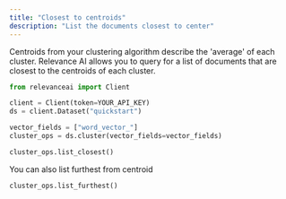 ```yaml
---
title: "Closest to centroids"
description: "List the documents closest to center"
---
```


Centroids from your clustering algorithm describe the 'average' of each cluster. Relevance AI allows you to query for a list of documents that are closest to the centroids of each cluster.

```python Python
from relevanceai import Client

client = Client(token=YOUR_API_KEY)
ds = client.Dataset("quickstart")

vector_fields = ["word_vector_"]
cluster_ops = ds.cluster(vector_fields=vector_fields)

cluster_ops.list_closest()
```

You can also list furthest from centroid

```python Python 
cluster_ops.list_furthest()
```